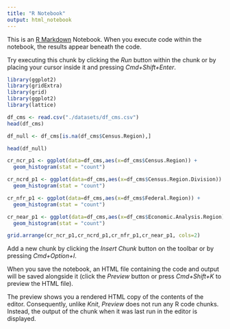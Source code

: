 ```yaml
---
title: "R Notebook"
output: html_notebook
---
```


This is an [R Markdown](http://rmarkdown.rstudio.com) Notebook. When you execute code within the notebook, the results appear beneath the code. 

Try executing this chunk by clicking the *Run* button within the chunk or by placing your cursor inside it and pressing *Cmd+Shift+Enter*. 

```r
library(ggplot2)
library(gridExtra)
library(grid)
library(ggplot2)
library(lattice)

```

```r
df_cms <- read.csv("./datasets/df_cms.csv")
head(df_cms)
```

```r
df_null <- df_cms[is.na(df_cms$Census.Region),]

head(df_null)
```


```r
cr_ncr_p1 <- ggplot(data=df_cms,aes(x=df_cms$Census.Region)) +
  geom_histogram(stat = "count")

cr_ncrd_p1 <- ggplot(data=df_cms,aes(x=df_cms$Census.Region.Division)) +
  geom_histogram(stat = "count")

cr_nfr_p1 <- ggplot(data=df_cms,aes(x=df_cms$Federal.Region)) +
  geom_histogram(stat = "count")

cr_near_p1 <- ggplot(data=df_cms,aes(x=df_cms$Economic.Analysis.Region)) +
  geom_histogram(stat = "count")

grid.arrange(cr_ncr_p1,cr_ncrd_p1,cr_nfr_p1,cr_near_p1, cols=2)

```



Add a new chunk by clicking the *Insert Chunk* button on the toolbar or by pressing *Cmd+Option+I*.

When you save the notebook, an HTML file containing the code and output will be saved alongside it (click the *Preview* button or press *Cmd+Shift+K* to preview the HTML file). 

The preview shows you a rendered HTML copy of the contents of the editor. Consequently, unlike *Knit*, *Preview* does not run any R code chunks. Instead, the output of the chunk when it was last run in the editor is displayed.

